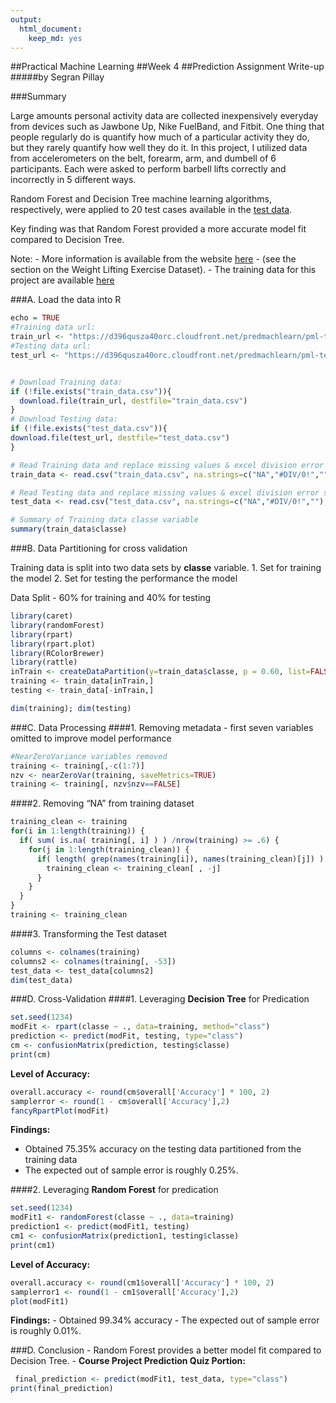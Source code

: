 ---
output: 
  html_document: 
    keep_md: yes
---
##Practical Machine Learning
##Week 4 
##Prediction Assignment Write-up
#####by Segran Pillay

###Summary

Large amounts personal activity data are collected inexpensively everyday from devices such as Jawbone Up, Nike FuelBand, and Fitbit. One thing that people regularly do is quantify how much of a particular activity they do, but they rarely quantify how well they do it. In this project, I utilized data from accelerometers on the belt, forearm, arm, and dumbell of 6 participants. Each were asked to perform barbell lifts correctly and incorrectly in 5 different ways. 

Random Forest and Decision Tree machine learning algorithms, respectively, were applied to 20 test cases available in the [test data](https://d396qusza40orc.cloudfront.net/predmachlearn/pml-testing.csv).

Key finding was that Random Forest provided a more accurate model fit compared to Decision Tree.


Note: 
- More information is available from the website [here](http://groupware.les.inf.puc-rio.br/har) - (see the section on the Weight Lifting Exercise Dataset).
- The training data for this project are available [here](https://d396qusza40orc.cloudfront.net/predmachlearn/pml-training.csv)




###A. Load the data into R

```{r}
echo = TRUE
#Training data url:
train_url <- "https://d396qusza40orc.cloudfront.net/predmachlearn/pml-training.csv"
#Testing data url:
test_url <- "https://d396qusza40orc.cloudfront.net/predmachlearn/pml-testing.csv"


# Download Training data:
if (!file.exists("train_data.csv")){
  download.file(train_url, destfile="train_data.csv")
}
# Download Testing data:
if (!file.exists("test_data.csv")){
download.file(test_url, destfile="test_data.csv")
}

# Read Training data and replace missing values & excel division error strings #DIV/0! with 'NA'
train_data <- read.csv("train_data.csv", na.strings=c("NA","#DIV/0!",""), header=TRUE)

# Read Testing data and replace missing values & excel division error strings #DIV/0! with 'NA'
test_data <- read.csv("test_data.csv", na.strings=c("NA","#DIV/0!",""), header=TRUE)

# Summary of Training data classe variable
summary(train_data$classe)
```


###B. Data Partitioning for cross validation

Training data is split into two data sets by **classe** variable. 
1. Set for training the model 
2. Set for testing the performance the model

Data Split -  60% for training and 40% for testing

```{r message=FALSE, warning=FALSE}
library(caret)
library(randomForest)
library(rpart)
library(rpart.plot)
library(RColorBrewer)
library(rattle)
inTrain <- createDataPartition(y=train_data$classe, p = 0.60, list=FALSE)
training <- train_data[inTrain,]
testing <- train_data[-inTrain,]

dim(training); dim(testing)
```

###C. Data Processing
####1. Removing metadata - first seven variables omitted to improve model performance

```{r message=FALSE, warning=FALSE}
#NearZeroVariance variables removed
training <- training[,-c(1:7)]
nzv <- nearZeroVar(training, saveMetrics=TRUE)
training <- training[, nzv$nzv==FALSE]
```

####2. Removing "NA" from training dataset
```{r}
training_clean <- training
for(i in 1:length(training)) {
  if( sum( is.na( training[, i] ) ) /nrow(training) >= .6) {
    for(j in 1:length(training_clean)) {
      if( length( grep(names(training[i]), names(training_clean)[j]) ) == 1)  {
        training_clean <- training_clean[ , -j]
      }   
    } 
  }
}
training <- training_clean
```

####3. Transforming the Test dataset

```{r}
columns <- colnames(training)
columns2 <- colnames(training[, -53])
test_data <- test_data[columns2]
dim(test_data)
```

###D. Cross-Validation
####1. Leveraging **Decision Tree** for Predication
```{r}
set.seed(1234)
modFit <- rpart(classe ~ ., data=training, method="class")
prediction <- predict(modFit, testing, type="class")
cm <- confusionMatrix(prediction, testing$classe)
print(cm)
```

**Level of Accuracy:**
```{r}
overall.accuracy <- round(cm$overall['Accuracy'] * 100, 2)
samplerror <- round(1 - cm$overall['Accuracy'],2)
fancyRpartPlot(modFit)
```

**Findings:**

 - Obtained 75.35% accuracy on the testing data partitioned from the training
 data
 - The expected out of sample error is roughly 0.25%.
 
 
 

####2. Leveraging **Random Forest** for predication
```{r}
set.seed(1234)
modFit1 <- randomForest(classe ~ ., data=training)
prediction1 <- predict(modFit1, testing)
cm1 <- confusionMatrix(prediction1, testing$classe)
print(cm1)
```

**Level of Accuracy:**
```{r}
overall.accuracy <- round(cm1$overall['Accuracy'] * 100, 2)
samplerror1 <- round(1 - cm1$overall['Accuracy'],2)
plot(modFit1)
```

**Findings:**
 - Obtained 99.34% accuracy 
 - The expected out of sample error is roughly 0.01%.
 
 
###D. Conclusion
 - Random Forest provides a better model fit compared to Decision Tree.
 - **Course Project Prediction Quiz Portion:**
 
 
```{r}
 final_prediction <- predict(modFit1, test_data, type="class")
print(final_prediction)
```
